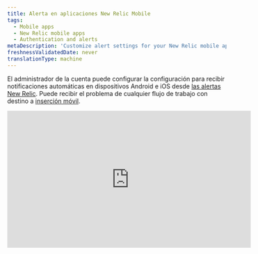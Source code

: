 ```yaml
---
title: Alerta en aplicaciones New Relic Mobile
tags:
  - Mobile apps
  - New Relic mobile apps
  - Authentication and alerts
metaDescription: 'Customize alert settings for your New Relic mobile app, including email or push notifications. View and acknowledge view alerting incidents.'
freshnessValidatedDate: never
translationType: machine
---
```


El administrador de la cuenta puede configurar la configuración para recibir notificaciones automáticas en dispositivos Android e iOS desde [las alertas New Relic](/docs/alerts-applied-intelligence/new-relic-alerts/get-started/introduction-applied-intelligence). Puede recibir el problema <InlinePopover type="alerts"/>de cualquier flujo de trabajo con destino a [inserción móvil](/docs/alerts-applied-intelligence/notifications/notification-integrations#mobile_push).

<iframe
  width="560"
  height="315"
  src="https://www.youtube.com/embed/bVJZUatrCpY"
  title="YouTube video player"
  frameborder="0"
  allow="accelerometer; autoplay; clipboard-write; encrypted-media; gyroscope; picture-in-picture; web-share"
  allowfullscreen
/>

## Requisitos [#requirements]

Los usuarios tanto del [modelo de usuario New Relic One](/docs/accounts/original-accounts-billing/original-product-based-pricing/overview-user-models) como del [modelo de usuario original](/docs/accounts/original-accounts-billing/original-product-based-pricing/overview-user-models) pueden configurar un flujo de trabajo con mobile push como [destino](/docs/alerts-applied-intelligence/notifications/notification-integrations#mobile_push).

## Activar o desactivar la notificación [#enabling-alerts]

Cuando log sesión en su cuenta New Relic desde una aplicación de Android o iOS, su dispositivo se asocia automáticamente con su usuario. Asegúrese de [agregar un destino de envío móvil al flujo de trabajo](/docs/alerts-applied-intelligence/applied-intelligence/incident-workflows/incident-workflows#add-workflow).

## Ver detalles del incidente del problema [#viewing-alerts]

La notificación aparece automáticamente en la pantalla de bloqueo de su dispositivo. Para iniciar la aplicación New Relic:

1. Dependiendo de su dispositivo, haga lo siguiente:

   * En dispositivos Android, toque la notificación en el cajón de notificaciones.
   * En dispositivos iOS, desliza la pantalla.

2. En el menú

   <DNT>**Alerts**</DNT>

   de la aplicación New Relic, seleccione cualquier problema para ver los detalles del error de la aplicación asociada.

3. Opcionalmente, seleccione

   <DNT>**Acknowledge**</DNT>

   .

4. Opcionalmente, para ver detalles adicionales, seleccione

   <DNT>**Overview**</DNT>

   ,

   <DNT>**Incidents**</DNT>

   o

   <DNT>**Issue log**</DNT>

   .

La lista <DNT>**Alerts**</DNT> del menú principal muestra los problemas ordenados por tiempo, puede aplicar filtros adicionales o cambiar la ventana de tiempo en la parte superior derecha:

## Solucionar problemas de configuración de alerta [#troubleshooting]

Si las notificaciones push no funcionan en su dispositivo móvil:

1. Verifica que cumples con [los requisitos](#requirements).
2. Verifique que [las alertas estén habilitadas](#enabling-alerts).
3. Verifique [la configuración de notificaciones](#notification-settings) de su dispositivo móvil para asegurarse de que New Relic pueda enviar notificaciones automáticas.

Si la configuración de notificación para su dispositivo móvil es correcta, pero aún no recibe la notificación, [elimine el dispositivo de su cuenta](#account-delete), luego [desinstale](#uninstall-app) y [reinstale](#reinstall-app) la aplicación New Relic.

<CollapserGroup>
  <Collapser
    id="notification-settings"
    title="Verifique la configuración de notificaciones para su dispositivo móvil"
  >
    Siga el procedimiento para su dispositivo móvil.

    <table>
      <thead>
        <tr>
          <th style={{ width: "150px" }}>
            <DNT>
              **Device**
            </DNT>
          </th>

          <th>
            <DNT>
              **To check notification settings:**
            </DNT>
          </th>
        </tr>
      </thead>

      <tbody>
        <tr>
          <td>
            Android
          </td>

          <td>
            1. Desde

               <DNT>**Settings**</DNT>

               de tu dispositivo Android, selecciona

               <DNT>**Sound and notification**</DNT>

               .

            2. Verifique la configuración del volumen del sonido.

            3. Opcional: habilite

               <DNT>**Also vibrate for calls**</DNT>

               .

            4. Verifique la configuración de

               <DNT>**Interruptions**</DNT>

               .

            5. Verifique la configuración de

               <DNT>**Notification**</DNT>

               .

            6. Verifique la configuración de

               <DNT>**App notifications**</DNT>

               : seleccione la aplicación New Relic, luego verifique la configuración de

               <DNT>**Block**</DNT>

               y

               <DNT>**Priority**</DNT>

               .
          </td>
        </tr>

        <tr>
          <td>
            iOS
          </td>

          <td>
            1. Asegúrese [de que No molestar](http://support.apple.com/kb/HT5463) esté desactivado: desde la aplicación

               <DNT>**Settings**</DNT>

               de iOS, seleccione

               <DNT>**Do Not Disturb**</DNT>

               y verifique que el interruptor

               <DNT>**Manual**</DNT>

               esté desactivado.

            2. Asegúrese de que la aplicación New Relic tenga permiso para enviar notificaciones: desde la aplicación

               <DNT>**Settings**</DNT>

               de iOS, seleccione

               <DNT>**Notifications**</DNT>

               y busque la aplicación New Relic en la lista de aplicaciones.

            3. Asegúrese de que el interruptor

               <DNT>**Allow Notifications**</DNT>

               esté encendido.

            4. Asegúrese de que el estilo de alerta esté configurado en

               <DNT>**Banners**</DNT>

               o

               <DNT>**Alerts**</DNT>

               .

            5. Opcional: para habilitar la alerta de audio, active

               <DNT>**Sounds**</DNT>

               .
          </td>
        </tr>
      </tbody>
    </table>
  </Collapser>

  <Collapser
    id="account-delete"
    title="Elimina el dispositivo Android o iOS de tu cuenta New Relic"
  >
    Para eliminar el dispositivo móvil de su cuenta New Relic, utilice el explorador API NerdGraph:

    1. <DNT>**Query**</DNT> [dispositivos actuales](https://api.newrelic.com/graphiql?#query=query%20List%20%7B%0A%20%20actor%20%7B%0A%20%20%20%20mobilePushNotification%20%7B%0A%20%20%20%20%20%20devices%20%7B%0A%20%20%20%20%20%20%20%20appVersion%0A%20%20%20%20%20%20%20%20deviceId%0A%20%20%20%20%20%20%20%20deviceName%0A%20%20%20%20%20%20%20%20operatingSystem%0A%20%20%20%20%20%20%7D%0A%20%20%20%20%7D%0A%20%20%7D%0A%7D%0A) seleccionando actor -> mobilePushNotification -> dispositivos y seleccionando appVersion, deviceId y deviceName. Ejecute esta consulta para obtener la lista de dispositivos.

    2. <DNT>**Mutate**</DNT> para [eliminar](https://api.newrelic.com/graphiql?#query=mutation%20%7B%0A%20%20mobilePushNotificationRemoveDevice%28deviceId%3A%20%22%22%29%20%7B%0A%20%20%20%20message%0A%20%20%7D%0A%7D%0A) un dispositivo seleccionando mutación -> mobilePushNotificationRemoveDevice y pasando el ID del dispositivo de la lista anterior.

       O puede eliminar el dispositivo desde la opción <DNT>**Settings**</DNT> en la aplicación desde el menú -> Configuración

    3. Mire debajo de <DNT>**Push notification devices**</DNT> y elimínelo desde allí. En iOS, deslícese de derecha a izquierda hasta <DNT>**Delete**</DNT> un dispositivo; en Android, toque <DNT>**Delete**</DNT>

       Continúe con los pasos para [reinstalar](#uninstall-app) la aplicación New Relic desde su dispositivo.
  </Collapser>

  <Collapser
    id="uninstall-app"
    title="Desinstale la aplicación New Relic Mobile"
  >
    Siga el procedimiento para desinstalar la aplicación New Relic de su dispositivo y luego vuelva a instalarla.

    <table>
      <thead>
        <tr>
          <th style={{ width: "150px" }}>
            <DNT>
              **Device**
            </DNT>
          </th>

          <th>
            <DNT>
              **To uninstall the New Relic app:**
            </DNT>
          </th>
        </tr>
      </thead>

      <tbody>
        <tr>
          <td>
            Android
          </td>

          <td>
            1. Desde

               <DNT>**Settings**</DNT>

               de tu dispositivo Android, selecciona

               <DNT>**Apps**</DNT>

               y luego selecciona la aplicación New Relic.

            2. Seleccione

               <DNT>**Uninstall**</DNT>

               .

            3. Continúe con los pasos para [reinstalar](#reinstall-app) la aplicación New Relic.
          </td>
        </tr>

        <tr>
          <td>
            iOS
          </td>

          <td>
            1. Desde la pantalla de inicio de iOS, mantén presionado el ícono New Relic hasta que tiemble.

            2. Para [eliminar la aplicación](http://support.apple.com/kb/TI135), seleccione el icono

               <DNT>**X**</DNT>

               .

            3. Continúe con los pasos para [reinstalar](#reinstall-app) la aplicación New Relic.
          </td>
        </tr>
      </tbody>
    </table>
  </Collapser>

  <Collapser
    id="reinstall-app"
    title="Reinstale la aplicación New Relic Mobile"
  >
    Para reinstalar la aplicación New Relic Mobile :

    1. Desde su dispositivo Android, seleccione [<DNT>**Google Play Store**</DNT>](https://play.google.com/store/apps/details?id=com.newrelic.rpm).

       O

       Desde la pantalla de inicio de su dispositivo iOS, seleccione [<DNT>**App Store**</DNT>.](https://itunes.apple.com/us/app/new-relic/id594038638?mt=8)

    2. Busque <DNT>**New Relic**</DNT>.

    3. Descarga la aplicación.

    4. Cuando finalice la descarga, inicie sesión en su aplicación New Relic Mobile con su cuenta New Relic.
  </Collapser>
</CollapserGroup>
